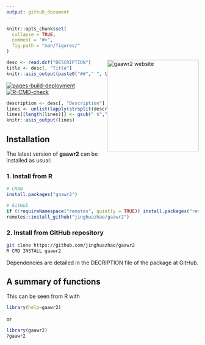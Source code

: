 ```yaml
---
output: github_document
---
```


```r
knitr::opts_chunk$set(
  collapse = TRUE,
  comment = "#>",
  fig.path = "man/figures/"
)
```

<img src="man/figures/logo.svg" style="float: right;" height="240" width="240" alt="gaawr2 website" />

```r
desc <- read.dcf("DESCRIPTION")
title <- desc[, "Title"]
knitr::asis_output(paste0("##"," ", title,"\n\n"))
```

<!-- badges: start -->
[![pages-build-deployment](https://github.com/jinghuazhao/gaawr2/actions/workflows/pages/pages-build-deployment/badge.svg)](https://github.com/jinghuazhao/gaawr2/actions/workflows/pages/pages-build-deployment)
[![R-CMD-check](https://github.com/jinghuazhao/gaawr2/actions/workflows/R-CMD-check.yaml/badge.svg)](https://github.com/jinghuazhao/gaawr2/actions/workflows/R-CMD-check.yaml)
<!-- badges: end -->


```r
description <- desc[, "Description"]
lines <- unlist(lapply(strsplit(description, "\n"),paste,""))
lines[[length(lines)]] <- gsub(" $","",lines[[length(lines)]])
knitr::asis_output(lines)
```

## Installation

The latest version of **gaawr2** can be installed as usual:

### 1. Install from R

```r
# CRAN
install.packages("gaawr2")

# GitHub
if (!requireNamespace("remotes", quietly = TRUE)) install.packages("remotes")
remotes::install_github("jinghuazhao/gaawr2")
```

### 2. Install from GitHub repository

```bash
git clone https://github.com/jinghuazhao/gaawr2
R CMD INSTALL gaawr2
```

Dependencies are detailed in the DECRIPTION file of the package at GitHub.

## A summary of functions

This can be seen from R with

```r
library(help=gaawr2)
```

or

```r
library(gaawr2)
?gaawr2
```
